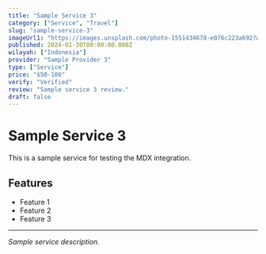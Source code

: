 ```yaml
---
title: "Sample Service 3"
category: ["Service", "Travel"]
slug: "sample-service-3"
imageUrl1: "https://images.unsplash.com/photo-1551434678-e076c223a692?w=1200&h=600&fit=crop"
published: 2024-01-30T00:00:00.000Z
wilayah: ["Indonesia"]
provider: "Sample Provider 3"
type: ["Service"]
price: "$50-100"
verify: "Verified"
review: "Sample service 3 review."
draft: false
---
```


# Sample Service 3

This is a sample service for testing the MDX integration.

## Features
- Feature 1
- Feature 2
- Feature 3

---

*Sample service description.*

